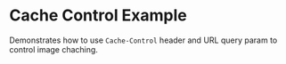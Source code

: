 
# Cache Control Example

<StackblitzLink
  entrypointFile="app/examples/new-api-cache-control/page.tsx"
  browserPath="/examples/new-api-cache-control"
/>

Demonstrates how to use `Cache-Control` header and URL query param to control image chaching.
